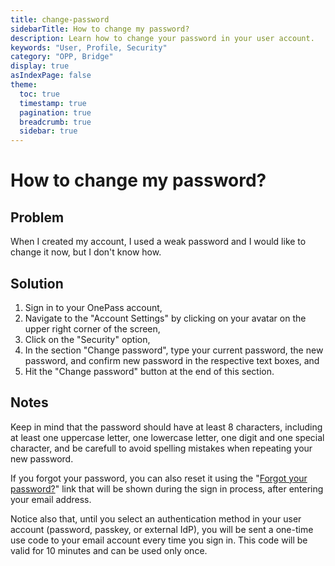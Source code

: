 ```yaml
---
title: change-password
sidebarTitle: How to change my password?
description: Learn how to change your password in your user account.
keywords: "User, Profile, Security"
category: "OPP, Bridge"
display: true
asIndexPage: false
theme: 
  toc: true
  timestamp: true
  pagination: true
  breadcrumb: true
  sidebar: true
---
```


# How to change my password?  

## Problem  

When I created my account, I used a weak password and I would like to change it now, but I don't know how.  

## Solution  

1. Sign in to your OnePass account,  
2. Navigate to the "Account Settings" by clicking on your avatar on the upper right corner of the screen,  
3. Click on the "Security" option,  
4. In the section "Change password", type your current password, the new password, and confirm new password in the respective text boxes, and  
5. Hit the "Change password" button at the end of this section.

## Notes  

Keep in mind that the password should have at least 8 characters, including at least one uppercase letter, one lowercase letter, one digit and one special character, and be carefull to avoid spelling mistakes when repeating your new password.

If you forgot your password, you can also reset it using the "[Forgot your password?](https://app.getonepass.eu/forgot-password)" link that will be shown during the sign in process, after entering your email address.  

Notice also that, until you select an authentication method in your user account (password, passkey, or external IdP), you will be sent a one-time use code to your email account every time you sign in. This code will be valid for 10 minutes and can be used only once.
